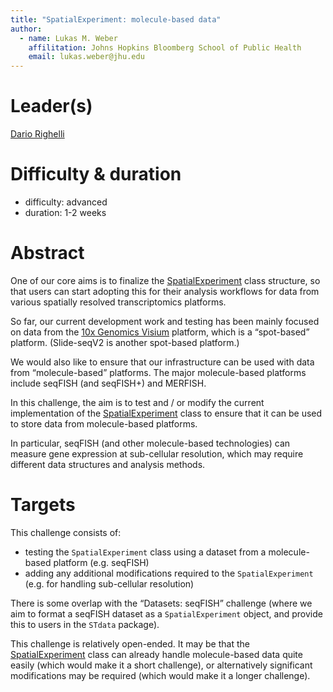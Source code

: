 ```yaml
---
title: "SpatialExperiment: molecule-based data"
author: 
  - name: Lukas M. Weber
    affilitation: Johns Hopkins Bloomberg School of Public Health
    email: lukas.weber@jhu.edu
---
```


# Leader(s)

[Dario Righelli](https://github.com/drighelli)


# Difficulty & duration

- difficulty: advanced
- duration: 1-2 weeks


# Abstract

One of our core aims is to finalize the [SpatialExperiment](https://github.com/drighelli/SpatialExperiment) class structure, so that users can start adopting this for their analysis workflows for data from various spatially resolved transcriptomics platforms.

So far, our current development work and testing has been mainly focused on data from the [10x Genomics Visium](https://www.10xgenomics.com/products/spatial-gene-expression) platform, which is a "spot-based" platform. (Slide-seqV2 is another spot-based platform.)

We would also like to ensure that our infrastructure can be used with data from "molecule-based" platforms. The major molecule-based platforms include seqFISH (and seqFISH+) and MERFISH.

In this challenge, the aim is to test and / or modify the current implementation of the [SpatialExperiment](https://github.com/drighelli/SpatialExperiment) class to ensure that it can be used to store data from molecule-based platforms.

In particular, seqFISH (and other molecule-based technologies) can measure gene expression at sub-cellular resolution, which may require different data structures and analysis methods.


# Targets

This challenge consists of:

- testing the `SpatialExperiment` class using a dataset from a molecule-based platform (e.g. seqFISH)
- adding any additional modifications required to the `SpatialExperiment` (e.g. for handling sub-cellular resolution)

There is some overlap with the "Datasets: seqFISH" challenge (where we aim to format a seqFISH dataset as a `SpatialExperiment` object, and provide this to users in the `STdata` package).

This challenge is relatively open-ended. It may be that the [SpatialExperiment](https://github.com/drighelli/SpatialExperiment) class can already handle molecule-based data quite easily (which would make it a short challenge), or alternatively significant modifications may be required (which would make it a longer challenge).

